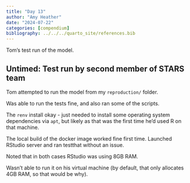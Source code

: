```yaml
---
title: "Day 13"
author: "Amy Heather"
date: "2024-07-22"
categories: [compendium]
bibliography: ../../../quarto_site/references.bib
---
```


::: {.callout-note}

Tom's test run of the model.

:::

## Untimed: Test run by second member of STARS team

Tom attempted to run the model from my `reproduction/` folder.

Was able to run the tests fine, and also ran some of the scripts.

The `renv` install okay - just needed to install some operating system dependencies via `apt`, but likely as that was the first time he'd used R on that machine.

The local build of the docker image worked fine first time. Launched RStudio server and ran testthat without an issue.

Noted that in both cases RStudio was using 8GB RAM.

Wasn't able to run it on his virtual machine (by default, that only allocates 4GB RAM, so that would be why).
